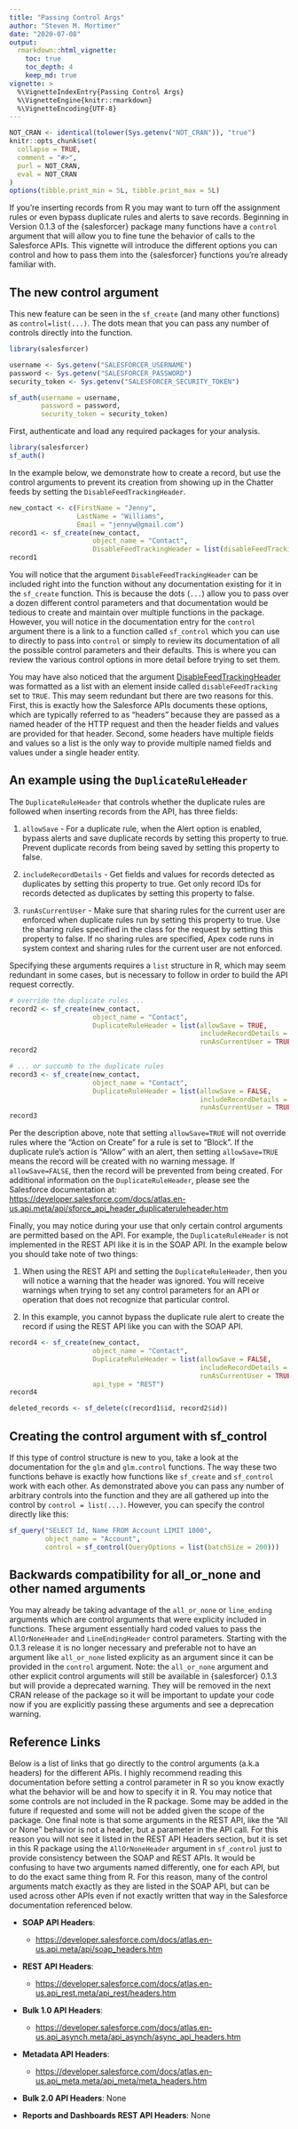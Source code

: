 ```yaml
---
title: "Passing Control Args"
author: "Steven M. Mortimer"
date: "2020-07-08"
output:
  rmarkdown::html_vignette:
    toc: true
    toc_depth: 4
    keep_md: true
vignette: >
  %\VignetteIndexEntry{Passing Control Args}
  %\VignetteEngine{knitr::rmarkdown}
  %\VignetteEncoding{UTF-8}
---
```


```r
NOT_CRAN <- identical(tolower(Sys.getenv("NOT_CRAN")), "true")
knitr::opts_chunk$set(
  collapse = TRUE,
  comment = "#>",
  purl = NOT_CRAN,
  eval = NOT_CRAN
)
options(tibble.print_min = 5L, tibble.print_max = 5L)
```

If you're inserting records from R you may want to turn off the assignment rules 
or even bypass duplicate rules and alerts to save records. Beginning in Version 0.1.3 of 
the {salesforcer} package many functions have a `control` argument that will allow 
you to fine tune the behavior of calls to the Salesforce APIs. This vignette will 
introduce the different options you can control and how to pass them into the {salesforcer} 
functions you're already familiar with.

## The new control argument

This new feature can be seen in the `sf_create` (and many other functions) as 
`control=list(...)`. The dots mean that you can pass any number of controls directly 
into the function. 

```r
library(salesforcer)

username <- Sys.getenv("SALESFORCER_USERNAME")
password <- Sys.getenv("SALESFORCER_PASSWORD")
security_token <- Sys.getenv("SALESFORCER_SECURITY_TOKEN")

sf_auth(username = username,
        password = password,
        security_token = security_token)
```

First, authenticate and load any required packages for your analysis.

```r
library(salesforcer)
sf_auth()
```

In the example below, we demonstrate how to create a record, but use the control 
arguments to prevent its creation from showing up in the Chatter feeds by setting 
the `DisableFeedTrackingHeader`.

```r
new_contact <- c(FirstName = "Jenny", 
                 LastName = "Williams", 
                 Email = "jennyw@gmail.com")
record1 <- sf_create(new_contact,
                     object_name = "Contact",
                     DisableFeedTrackingHeader = list(disableFeedTracking = TRUE))
record1
```

You will notice that the argument `DisableFeedTrackingHeader` can be included
right into the function without any documentation existing for it in the
`sf_create` function. This is because the dots (`...`) allow you to pass over a
dozen different control parameters and that documentation would be tedious to
create and maintain over multiple functions in the package. However, you will
notice in the documentation entry for the `control` argument there is a link to
a function called `sf_control` which you can use to directly to pass into
`control` or simply to review its documentation of all the possible control
parameters and their defaults. This is where you can review the various control
options in more detail before trying to set them.

You may have also noticed that the argument <a href="https://developer.salesforce.com/docs/atlas.en-us.api.meta/api/sforce_api_header_disablefeedtracking.htm" rel="noopener noreferrer" target="_blank">DisableFeedTrackingHeader</a> was
formatted as a list with an element inside called `disableFeedTracking` set to
`TRUE`. This may seem redundant but there are two reasons for this. First, this
is exactly how the Salesforce APIs documents these options, which are typically
referred to as "headers" because they are passed as a named header of the HTTP
request and then the header fields and values are provided for that header.
Second, some headers have multiple fields and values so a list is the only way
to provide multiple named fields and values under a single header entity.

## An example using the `DuplicateRuleHeader`

The `DuplicateRuleHeader` that controls whether the duplicate rules are 
followed when inserting records from the API, has three fields: 

 1. `allowSave` - For a duplicate rule, when the Alert option is enabled, bypass 
 alerts and save duplicate records by setting this property to true. Prevent 
 duplicate records from being saved by setting this property to false.
 
 2. `includeRecordDetails` - Get fields and values for records detected as
 duplicates by setting this property to true. Get only record IDs for records 
 detected as duplicates by setting this property to false.
 
 3. `runAsCurrentUser` - Make sure that sharing rules for the current user are 
 enforced when duplicate rules run by setting this property to true. Use the sharing 
 rules specified in the class for the request by setting this property to false. 
 If no sharing rules are specified, Apex code runs in system context and sharing 
 rules for the current user are not enforced.
 
Specifying these arguments requires a `list` structure in R, which may seem redundant 
in some cases, but is necessary to follow in order to build the API request correctly. 
 
```r
# override the duplicate rules ...
record2 <- sf_create(new_contact,
                     object_name = "Contact",
                     DuplicateRuleHeader = list(allowSave = TRUE, 
                                                includeRecordDetails = FALSE, 
                                                runAsCurrentUser = TRUE))
record2

# ... or succumb to the duplicate rules
record3 <- sf_create(new_contact,
                     object_name = "Contact",
                     DuplicateRuleHeader = list(allowSave = FALSE, 
                                                includeRecordDetails = FALSE, 
                                                runAsCurrentUser = TRUE))
record3
```

Per the description above, note that setting `allowSave=TRUE` will not override 
rules where the "Action on Create" for a rule is set to "Block". If the 
duplicate rule's action is "Allow" with an alert, then setting `allowSave=TRUE` 
means the record will be created with no warning message. If `allowSave=FALSE`, 
then the record will be prevented from being created. For additional information 
on the `DuplicateRuleHeader`, please see the Salesforce documentation at: 
<a href="https://developer.salesforce.com/docs/atlas.en-us.api.meta/api/sforce_api_header_duplicateruleheader.htm" rel="noopener noreferrer" target="_blank">https://developer.salesforce.com/docs/atlas.en-us.api.meta/api/sforce_api_header_duplicateruleheader.htm</a>

Finally, you may notice during your use that only certain control arguments are 
permitted based on the API. For example, the `DuplicateRuleHeader` is not implemented 
in the REST API like it is in the SOAP API. In the example below you should take 
note of two things: 

 1. When using the REST API and setting the `DuplicateRuleHeader`, then you will 
 notice a warning that the header was ignored. You will receive warnings when 
 trying to set any control parameters for an API or operation that does not 
 recognize that particular control.
 
 2. In this example, you cannot bypass the duplicate rule alert to create the 
 record if using the REST API like you can with the SOAP API. 

```r
record4 <- sf_create(new_contact,
                     object_name = "Contact",
                     DuplicateRuleHeader = list(allowSave = FALSE, 
                                                includeRecordDetails = FALSE, 
                                                runAsCurrentUser = TRUE),
                     api_type = "REST")
record4
```

```r
deleted_records <- sf_delete(c(record1$id, record2$id))
```

## Creating the control argument with sf_control

If this type of control structure is new to you, take a look at the documentation for 
the `glm` and `glm.control` functions. The way these two functions behave is exactly how 
functions like `sf_create` and `sf_control` work with each other. As demonstrated above 
you can pass any number of arbitrary controls into the function and they are all 
gathered up into the control by `control = list(...)`. However, you can specify the 
control directly like this: 

```r
sf_query("SELECT Id, Name FROM Account LIMIT 1000",
         object_name = "Account",
         control = sf_control(QueryOptions = list(batchSize = 200)))
```

## Backwards compatibility for all_or_none and other named arguments

You may already be taking advantage of the `all_or_none` or `line_ending` arguments 
which are control arguments that were explicity included in functions. These argument 
essentially hard coded values to pass the `AllOrNoneHeader` and `LineEndingHeader` 
control parameters. Starting with the 0.1.3 release it is no longer necessary and 
preferable not to have an argument like `all_or_none` listed explicity as an argument 
since it can be provided in the `control` argument. Note: the `all_or_none` argument 
and other explicit control arguments will still be available in {salesforcer} 0.1.3
but will provide a deprecated warning. They will be removed in the next CRAN release 
of the package so it will be important to update your code now if you are explicitly 
passing these arguments and see a deprecation warning.
  
## Reference Links

Below is a list of links that go directly to the control arguments (a.k.a headers) 
for the different APIs. I highly recommend reading this documentation before setting 
a control parameter in R so you know exactly what the behavior will be and how to 
specify it in R. You may notice that some controls are not included in the R package. 
Some may be added in the future if requested and some will not be added given the 
scope of the package. One final note is that some arguments in the REST API, like the 
"All or None" behavior is not a header, but a parameter in the API call. For this reason 
you will not see it listed in the REST API Headers section, but it is set in this R package 
using the `AllOrNoneHeader` argument in `sf_control` just to provide consistency between 
the SOAP and REST APIs. It would be confusing to have two arguments named differently, 
one for each API, but to do the exact same thing from R. For this reason, many of the 
control arguments match exactly as they are listed in the SOAP API, but can be used 
across other APIs even if not exactly written that way in the Salesforce documentation 
referenced below.

 * **SOAP API Headers**: 
   
   * <a href="https://developer.salesforce.com/docs/atlas.en-us.api.meta/api/soap_headers.htm" rel="noopener noreferrer" target="_blank">https://developer.salesforce.com/docs/atlas.en-us.api.meta/api/soap_headers.htm</a>
   
 * **REST API Headers**: 
   
   * <a href="https://developer.salesforce.com/docs/atlas.en-us.api_rest.meta/api_rest/headers.htm" rel="noopener noreferrer" target="_blank">https://developer.salesforce.com/docs/atlas.en-us.api_rest.meta/api_rest/headers.htm</a>
   
 * **Bulk 1.0 API Headers**: 
   
   * <a href="https://developer.salesforce.com/docs/atlas.en-us.api_asynch.meta/api_asynch/async_api_headers.htm" rel="noopener noreferrer" target="_blank">https://developer.salesforce.com/docs/atlas.en-us.api_asynch.meta/api_asynch/async_api_headers.htm</a>
   
 * **Metadata API Headers**: 
   
   * <a href="https://developer.salesforce.com/docs/atlas.en-us.api_meta.meta/api_meta/meta_headers.htm" rel="noopener noreferrer" target="_blank">https://developer.salesforce.com/docs/atlas.en-us.api_meta.meta/api_meta/meta_headers.htm</a>
 
 * **Bulk 2.0 API Headers**: None  
 * **Reports and Dashboards REST API Headers**: None
